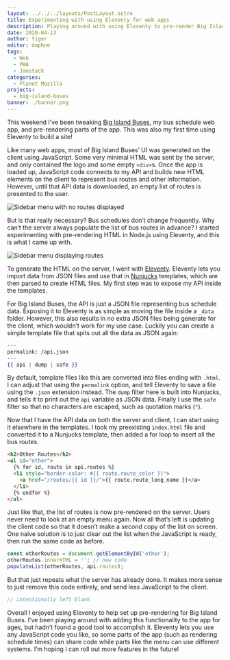 ```yaml
---
layout: ../../../layouts/PostLayout.astro
title: Experimenting with using Eleventy for web apps
description: Playing around with using Eleventy to pre-render Big Island Buses
date: 2020-04-13
author: tiger
editor: daphne
tags:
  - Web
  - PWA
  - Jamstack
categories:
  - Planet Mozilla
projects:
  - big-island-buses
banner: ./banner.png
---
```



This weekend I’ve been tweaking [Big Island Buses](/projects/big-island-buses/), my bus schedule web app, and pre-rendering parts of the app. This was also my first time using Eleventy to build a site!

<GitHub repo="NotWoods/big-island-buses" />

Like many web apps, most of Big Island Buses’ UI was generated on the client using JavaScript. Some very minimal HTML was sent by the server, and only contained the logo and some empty `<div>`s. Once the app is loaded up, JavaScript code connects to my API and builds new HTML elements on the client to represent bus routes and other information. However, until that API data is downloaded, an empty list of routes is presented to the user.

![Sidebar menu with no routes displayed](/posts/eleventy-bus-app-experiment/empty_menu.png)

But is that really necessary? Bus schedules don’t change frequently. Why can’t the server always populate the list of bus routes in advance? I started experimenting with pre-rendering HTML in Node.js using Eleventy, and this is what I came up with.

![Sidebar menu displaying routes](/posts/eleventy-bus-app-experiment/populated_menu.png)

To generate the HTML on the server, I went with [Eleventy](https://www.11ty.dev/). Eleventy lets you import data from JSON files and use that in [Nunjucks](https://mozilla.github.io/nunjucks/) templates, which are then parsed to create HTML files. My first step was to expose my API inside the templates.

For Big Island Buses, the API is just a JSON file representing bus schedule data. Exposing it to Eleventy is as simple as moving the file inside a `_data` folder. However, this also results in no extra JSON files being generate for the client, which wouldn’t work for my use case. Luckily you can create a simple template file that spits out all the data as JSON again:

```handlebars
---
permalink: /api.json
---
{{ api | dump | safe }}
```

By default, template files like this are converted into files ending with `.html`. I can adjust that using the `permalink` option, and tell Eleventy to save a file using the `.json` extension instead. The `dump` filter here is built into Nunjucks, and tells it to print out the `api` variable as JSON data. Finally I use the `safe` filter so that no characters are escaped, such as quotation marks (`"`).

Now that I have the API data on both the server and client, I can start using it elsewhere in the templates. I took my preexisting `index.html` file and converted it to a Nunjucks template, then added a for loop to insert all the bus routes.

```html
<h2>Other Routes</h2>
<ul id="other">
  {% for id, route in api.routes %}
  <li style="border-color: #{{ route.route_color }}">
    <a href="/routes/{{ id }}/">{{ route.route_long_name }}</a>
  </li>
  {% endfor %}
</ul>
```

Just like that, the list of routes is now pre-rendered on the server. Users never need to look at an empty menu again. Now all that’s left is updating the client code so that it doesn’t make a second copy of the list on screen. One naive solution is to just clear out the list when the JavaScript is ready, then run the same code as before.

```js {hl_lines=[2]}
const otherRoutes = document.getElementById('other');
otherRoutes.innerHTML = ''; // new code
populateList(otherRoutes, api.routes);
```

But that just repeats what the server has already done. It makes more sense to just remove this code entirely, and send less JavaScript to the client.

```js
// intentionally left blank
```

Overall I enjoyed using Eleventy to help set up pre-rendering for Big Island Buses. I’ve been playing around with adding this functionality to the app for ages, but hadn’t found a good tool to accomplish it. Eleventy lets you use any JavaScript code you like, so some parts of the app (such as rendering schedule times) can share code while parts like the menu can use different systems. I’m hoping I can roll out more features in the future!
